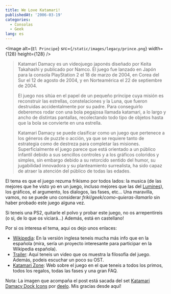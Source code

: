 ```yaml
---
title: We Love Katamari!
publishedAt: '2006-03-19'
categories:
  - Consolas
  - Geek
lang: es
---
```


<Image
  alt={`El Principe`}
  src={`/static/images/legacy/prince.png`}
  width={128}
  height={128}
/>

> Katamari Damacy es un videojuego japonés diseñado por Keita Takahashi y publicado por Namco. El juego fue lanzado en Japón para la consola PlayStation 2 el 18 de marzo de 2004, en Corea del Sur el 12 de agosto de 2004, y en Norteamérica el 22 de septiembre de 2004.
>
> El juego nos sitúa en el papel de un pequeño príncipe cuya misión es reconstruir las estrellas, constelaciones y la Luna, que fueron destruidas accidentalmente por su padre. Para conseguirlo deberemos rodar con una bola pegajosa llamada katamari, a lo largo y ancho de distintas pantallas, recolectando todo tipo de objetos hasta que la bola se convierte en una estrella.
>
> Katamari Damacy se puede clasificar como un juego que pertenece a los géneros de puzzle o acción, ya que se requiere tanto de estrategia como de destreza para completar las misiones. Superficialmente el juego parece que está orientado a un público infantil debido a sus sencillos controles y a los gráficos coloridos y simples, sin embargo debido a su retorcido sentido del humor, su jugabilidad innovadora y su planteamiento surrealista, ha sido capaz de atraer la atención del público de todas las edades.

El tema es que el juego rezuma frikismo por todos lados: la musica (de las mejores que he visto yo en un juego, incluso mejores que las del [Lumines](http://www.meristation.com/v3/todosobre.php?pic=PSP&idj=6075)), los gráficos, el argumento, los dialogos, las fases, etc... Una maravilla, vamos, no se puede uno considerar _friki_/_geek_/_como-quieras-llamarlo_ sin haber probado este juego alguna vez.

Si teneis una PS2, quitarle el polvo y probar este juego, no os arrepentireis (o si, de lo que os viciará...) Además, está en castellano!

Por si os interesa el tema, aqui os dejo unos enlaces:

- [Wikipedia](http://en.wikipedia.org/wiki/We_%E2%99%A5_Katamari): En la versión inglesa teneis mucha más info que en la española (mira, sería un proyecto interesante para participar en la Wikipedia española).
- [Trailer](http://download.namco-ch.net/katamari_movie.mpg): Aquí teneis un video que os muestra la filosofía del juego. Además, podeis escuchar un poco su OST.
- [Katamari Zone](http://vix.250free.com/katamari.html): Web sobre el juego en el que teneis a todos los primos, todos los regalos, todas las fases y una gran FAQ.

Nota: La imagen que acompaña el post está sacada del set [Katamari Damacy Dock Icons](http://www.deviantart.com/deviation/29473172/) por [deelo](http://deelo.deviantart.com/). Mis gracias desde aquí!
